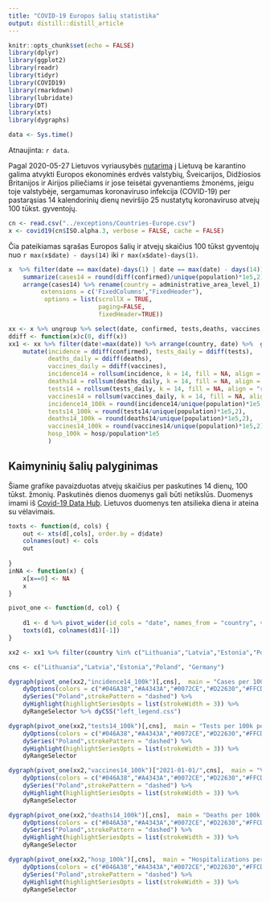 ```yaml
---
title: "COVID-19 Europos šalių statistika"
output: distill::distill_article
---
```


```r
knitr::opts_chunk$set(echo = FALSE)
library(dplyr)
library(ggplot2)
library(readr)
library(tidyr)
library(COVID19)
library(rmarkdown)
library(lubridate)
library(DT)
library(xts)
library(dygraphs)
```

```r
data <- Sys.time()
```

Atnaujinta: `r data`.

Pagal 2020-05-27 Lietuvos vyriausybės [nutarimą](https://koronastop.lrv.lt/lt/naujienos/karantino-salygos-darosi-svelnesnes) į Lietuvą be karantino galima atvykti Europos ekonominės erdvės valstybių, Šveicarijos, Didžiosios Britanijos ir Airijos piliečiams ir jose teisėtai gyvenantiems žmonėms, jeigu toje valstybėje, sergamumas koronaviruso infekcija (COVID-19) per pastarąsias 14 kalendorinių dienų neviršijo 25 nustatytų koronaviruso atvejų 100 tūkst. gyventojų.

```r
cn <- read.csv("../exceptions/Countries-Europe.csv")
x <- covid19(cn$ISO.alpha.3, verbose = FALSE, cache = FALSE)
```

Čia pateikiamas sąrašas Europos šalių ir atvejų skaičius 100 tūkst gyventojų nuo `r max(x$date) - days(14)` iki `r max(x$date)-days(1)`.

```r

x  %>% filter(date == max(date)-days(1) | date == max(date) - days(14)) %>% group_by(administrative_area_level_1) %>% 
    summarize(cases14 = round(diff(confirmed)/unique(population)*1e5,2)) %>% 
    arrange(cases14) %>% rename(country = administrative_area_level_1) %>% mutate(rank = 1:n()) %>% select(country, cases14) %>% datatable( 
         extensions = c('FixedColumns',"FixedHeader"),
          options = list(scrollX = TRUE, 
                         paging=FALSE,
                         fixedHeader=TRUE))


```

```r
xx <- x %>% ungroup %>% select(date, confirmed, tests,deaths, vaccines,hosp, population, country = administrative_area_level_1)
ddiff <- function(x)c(0, diff(x))
xx1 <- xx %>% filter(date!=max(date)) %>% arrange(country, date) %>%  group_by(country) %>%
    mutate(incidence = ddiff(confirmed), tests_daily = ddiff(tests),
           deaths_daily = ddiff(deaths),
           vaccines_daily = ddiff(vaccines),
           incidence14 = rollsum(incidence, k = 14, fill = NA, align = "right"),
           deaths14 = rollsum(deaths_daily, k = 14, fill = NA, align = "right"),
           tests14 = rollsum(tests_daily, k = 14, fill = NA, align = "right"),
           vaccines14 = rollsum(vaccines_daily, k = 14, fill = NA, align = "right"),
           incidence14_100k = round(incidence14/unique(population)*1e5,2),
           tests14_100k = round(tests14/unique(population)*1e5,2),
           deaths14_100k = round(deaths14/unique(population)*1e5,2),
           vaccines14_100k = round(vaccines14/unique(population)*1e5,2),
           hosp_100k = hosp/population*1e5
           )
```

## Kaimyninių šalių palyginimas

Šiame grafike pavaizduotas atvejų skaičius per paskutines 14 dienų, 100 tūkst. žmonių. Paskutinės dienos duomenys gali būti netikslūs. Duomenys imami iš [Covid-19 Data Hub](https://covid19datahub.io). Lietuvos duomenys ten atsilieka diena ir ateina su vėlavimais.

```r

toxts <- function(d, cols) {
    out <- xts(d[,cols], order.by = d$date)
    colnames(out) <- cols
    out
    
}
inNA <- function(x) {
    x[x==0] <- NA    
    x
}

pivot_one <- function(d, col) {
    
    d1 <- d %>% pivot_wider(id_cols = "date", names_from = "country", values_from =all_of(col))
    toxts(d1, colnames(d1)[-1])
}

xx2 <- xx1 %>% filter(country %in% c("Lithuania","Latvia","Estonia","Poland", "Germany")) %>% mutate(date = ymd(date))

cns <- c("Lithuania","Latvia","Estonia","Poland", "Germany")
```

```r
dygraph(pivot_one(xx2,"incidence14_100k")[,cns],  main = "Cases per 100k population for the last 14 days") %>% 
    dyOptions(colors = c("#046A38","#A4343A","#0072CE","#D22630","#FFCD00")) %>% 
    dySeries("Poland",strokePattern = "dashed") %>% 
    dyHighlight(highlightSeriesOpts = list(strokeWidth = 3)) %>% 
    dyRangeSelector %>% dyCSS("left_legend.css")

```

```r
dygraph(pivot_one(xx2,"tests14_100k")[,cns],  main = "Tests per 100k population for the last 14 days") %>% 
    dyOptions(colors = c("#046A38","#A4343A","#0072CE","#D22630","#FFCD00")) %>% 
    dySeries("Poland",strokePattern = "dashed") %>% 
    dyHighlight(highlightSeriesOpts = list(strokeWidth = 3)) %>% 
    dyRangeSelector

```

```r
dygraph(pivot_one(xx2,"vaccines14_100k")["2021-01-01/",cns],  main = "Vaccines per 100k population for the last 14 days") %>% 
    dyOptions(colors = c("#046A38","#A4343A","#0072CE","#D22630","#FFCD00")) %>% 
    dySeries("Poland",strokePattern = "dashed") %>% 
    dyHighlight(highlightSeriesOpts = list(strokeWidth = 3)) %>% 
    dyRangeSelector

```

```r
dygraph(pivot_one(xx2,"deaths14_100k")[,cns],  main = "Deaths per 100k population for the last 14 days") %>% 
    dyOptions(colors = c("#046A38","#A4343A","#0072CE","#D22630","#FFCD00")) %>% 
    dySeries("Poland",strokePattern = "dashed") %>% 
    dyHighlight(highlightSeriesOpts = list(strokeWidth = 3)) %>% 
    dyRangeSelector

```

```r
dygraph(pivot_one(xx2,"hosp_100k")[,cns],  main = "Hospitalizations per 100k population") %>% 
    dyOptions(colors = c("#046A38","#A4343A","#0072CE","#D22630","#FFCD00")) %>% 
    dySeries("Poland",strokePattern = "dashed") %>% 
    dyHighlight(highlightSeriesOpts = list(strokeWidth = 3)) %>% 
    dyRangeSelector

```
